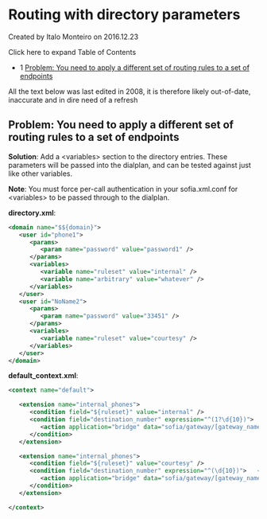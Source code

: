 
# Routing with directory parameters 

 Created by  Italo Monteiro on 2016.12.23

Click here to expand Table of Contents

* 1 [Problem: You need to apply a different set of routing rules to a set of endpoints](#problem-you-need-to-apply-a-different-set-of-routing-rules-to-a-set-of-endpoints)

All the text below was last edited in 2008, it is therefore likely out-of-date, inaccurate and in dire need of a refresh

## Problem: You need to apply a different set of routing rules to a set of endpoints

**Solution**: Add a &lt;variables> section to the directory entries. These parameters will be passed into the dialplan, and can be tested against just like other variables.

**Note**: You must force per-call authentication in your sofia.xml.conf for &lt;variables> to be passed through to the dialplan.

**directory.xml**:

```xml
<domain name="$${domain}">
   <user id="phone1">
      <params>
         <param name="password" value="password1" />
      </params>
      <variables>
         <variable name="ruleset" value="internal" />
         <variable name="arbitrary" value="whatever" />
      </variables>
   </user>
   <user id="NoName2">
      <params>
         <param name="password" value="33451" />
      </params>
      <variables>
         <variable name="ruleset" value="courtesy" />
      </variables>
   </user>
</domain>
```

**default\_context.xml**:

```xml
<context name="default">

   <extension name="internal_phones">
      <condition field="${ruleset}" value="internal" />
      <condition field="destination_number" expression="^(1?\d{10})">  <!-- LD and Local calls allowed -->
         <action application="bridge" data="sofia/gateway/[gateway_name]/$1" />
      </condition>
   </extension>

   <extension name="internal_phones">
      <condition field="${ruleset}" value="courtesy" />
      <condition field="destination_number" expression="^(\d{10})">   <!-- NO LD calls for you! -->
         <action application="bridge" data="sofia/gateway/[gateway_name]/$1" />
      </condition>
   </extension>

</context>
```


